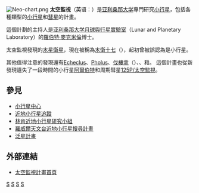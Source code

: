 [[File:Neo-chart.png|thumb]]
'''太空監視'''（英语：{{lang|en|Spacewatch}}）是[[亚利桑那大学|亚利桑那大学]]專門研究[[小行星|小行星]]，包括各種類型的[[小行星|小行星]]和[[彗星|彗星]]的計畫。

這個計劃的主持人是[[亚利桑那大学|亚利桑那大学]][[月球與行星實驗室|月球與行星實驗室]]（Lunar and Planetary Laboratory）的[[羅伯特·麥克米倫|羅伯特·麥克米倫]]博士。

太空監視發現的[[木星|木星]][[天然衛星|衛星]]，現在被稱為[[木衛十七|木衛十七]]（{{Lang|en|Callirrhoe}}），起初曾被誤認為是小行星。

其他值得注意的發現還有[[小行星60558|Echeclus]]、[[小行星5145|Pholus]]、[[小行星20000|伐樓拿]]（{{Lang|en|Varuna}}）、{{mpl|1998 KY|26}}、{{mpl|(35396) 1997 XF|11}}和{{mpl|(48639) 1995 TL|8}}。
這個計畫也從新發現遺失了一段時間的小行星[[小行星719|阿爾伯特]]和周期彗星[[125P/太空監視|125P/太空監視]]。

== 參見 ==
* [[小行星中心|小行星中心]]
* [[近地小行星追蹤|近地小行星追蹤]]
* [[林肯近地小行星研究小組|林肯近地小行星研究小組]]
* [[羅威爾天文台近地小行星搜尋計畫|羅威爾天文台近地小行星搜尋計畫]]
* [[泛星計畫|泛星計畫]]

== 外部連結 ==
* [http://spacewatch.lpl.arizona.edu/ 太空監視計畫首頁]{{Wayback|url=http://spacewatch.lpl.arizona.edu/ |date=20170718190912 }}

{{Planetary defense}}

[[Category:行星科學|S]]
[[Category:小行星發現者|S]]
[[Category:彗星發現者|S]]
[[Category:巡天項目|S]]
